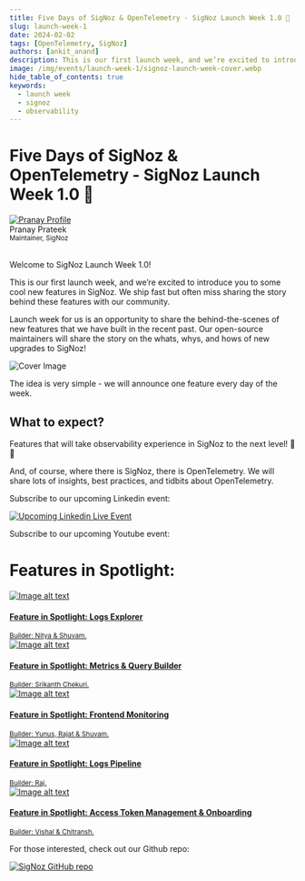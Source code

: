 ```yaml
---
title: Five Days of SigNoz & OpenTelemetry - SigNoz Launch Week 1.0 🚀
slug: launch-week-1
date: 2024-02-02
tags: [OpenTelemetry, SigNoz]
authors: [ankit_anand]
description: This is our first launch week, and we’re excited to introduce you to some cool new features in SigNoz. We ship fast but often miss sharing the story behind these features with our community...
image: /img/events/launch-week-1/signoz-launch-week-cover.webp
hide_table_of_contents: true
keywords:
  - launch week
  - signoz
  - observability
---
```


<head>
  <link rel="canonical" href="https://signoz.io/newsroom/launch-week-1/"/>
   <meta property="og:image" content="https://signoz.io/img/events/launch-week-1/signoz-launch-week-cover.webp"/>
  <meta name ="twitter:image" content="https://signoz.io/img/events/launch-week-1/signoz-launch-week-cover.webp"/>
</head>

<div className='announcementContainer'>

# Five Days of SigNoz & OpenTelemetry - SigNoz Launch Week 1.0 🚀

<div class="avatar">
  <a
    class="avatar__photo-link avatar__photo avatar__photo--lg"
    href="https://twitter.com/pranay01">
    <img
      alt="Pranay Profile"
      src="/img/authors/pranay_profile_pic.webp" />
  </a>
  <div class="avatar__intro">
    <div class="avatar__name">Pranay Prateek</div>
    <small class="avatar__subtitle">
      Maintainer, SigNoz
    </small>
  </div>
</div>

<br />

Welcome to SigNoz Launch Week 1.0!

This is our first launch week, and we’re excited to introduce you to some cool new features in SigNoz. We ship fast but often miss sharing the story behind these features with our community.

Launch week for us is an opportunity to share the behind-the-scenes of new features that we have built in the recent past. Our open-source maintainers will share the story on the whats, whys, and hows of new upgrades to SigNoz!


![Cover Image](/img/events/launch-week-1/signoz-launch-week-cover.webp)

The idea is very simple - we will announce one feature every day of the week.

## What to expect?

Features that will take observability experience in SigNoz to the next level! 🚀🚀

And, of course, where there is SigNoz, there is OpenTelemetry. We will share lots of insights, best practices, and tidbits about OpenTelemetry.

Subscribe to our upcoming Linkedin event:

[![Upcoming Linkedin Live Event](/img/events/launch-week-1/linkedin-live.webp)](https://www.linkedin.com/events/7169175812028526593/)


Subscribe to our upcoming Youtube event:



<YouTube id="Lxtdw_xeUtM" mute={false} />




# Features in Spotlight:


<div class="row spotlight-row">
  <div class="col col--6">
    <div class="card-demo">
      <a class="card" href="https://signoz.io/newsroom/launch-week-1-day-1/"
						rel="noopener noreferrer"
						target="_blank">
        <div class="card__image">
        <img
          src="/img/events/launch-week-1/launch-week-day-1-cover.webp"
          alt="Image alt text"
          title="Launch Week Day 1" />
        </div>
        <div class="card__body">
        <h4>Feature in Spotlight: Logs Explorer</h4>
        <small>
          Builder: Nitya & Shuvam.
        </small>
        </div>
      </a>
    </div>
  </div>

  <div class="col col--6">
    <div class="card-demo">
      <a class="card" href="https://signoz.io/newsroom/launch-week-1-day-2/"
						rel="noopener noreferrer"
						target="_blank">
        <div class="card__image">
        <img
          src="/img/events/launch-week-1/launch-week-day-2-cover.webp"
          alt="Image alt text"
          title="Launch Week Day 2" />
        </div>
        <div class="card__body">
        <h4>Feature in Spotlight: Metrics & Query Builder</h4>
        <small>
          Builder: Srikanth Chekuri.
        </small>
        </div>
      </a>
    </div>
  </div>
</div>

<div class="row spotlight-row">
  <div class="col col--6">
    <div class="card-demo">
      <a class="card" href="https://signoz.io/newsroom/launch-week-1-day-3/"
						rel="noopener noreferrer"
						target="_blank">
        <div class="card__image">
        <img
          src="/img/events/launch-week-1/launch-week-day-3-cover.webp"
          alt="Image alt text"
          title="Launch Week Day 1" />
        </div>
        <div class="card__body">
        <h4>Feature in Spotlight: Frontend Monitoring</h4>
        <small>
          Builder: Yunus, Rajat & Shuvam.
        </small>
        </div>
      </a>
    </div>
  </div>

  <div class="col col--6">
    <div class="card-demo">
      <a class="card" href="https://signoz.io/newsroom/launch-week-1-day-4/"
						rel="noopener noreferrer"
						target="_blank">
        <div class="card__image">
        <img
          src="/img/events/launch-week-1/launch-week-day-4-cover.webp"
          alt="Image alt text"
          title="Launch Week Day 4" />
        </div>
        <div class="card__body">
        <h4>Feature in Spotlight: Logs Pipeline</h4>
        <small>
          Builder: Raj.
        </small>
        </div>
      </a>
    </div>
  </div>
</div>

<div class="row spotlight-row">

<div class="col col--6">
    <div class="card-demo">
      <a class="card" href="https://signoz.io/newsroom/launch-week-1-day-5/"
						rel="noopener noreferrer"
						target="_blank">
        <div class="card__image">
        <img
          src="/img/events/launch-week-1/launch-week-day-5-cover.webp"
          alt="Image alt text"
          title="Launch Week Day 5" />
        </div>
        <div class="card__body">
        <h4>Feature in Spotlight: Access Token Management & Onboarding </h4>
        <small>
          Builder: Vishal & Chitransh.
        </small>
        </div>
      </a>
    </div>
  </div>
</div>



For those interested, check out our Github repo:

[![SigNoz GitHub repo](/img/blog/common/signoz_github.webp)](https://github.com/ezeslucky/monitrix.git/signoz)

</div>
